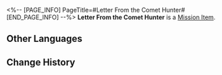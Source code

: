 <%-- [PAGE_INFO]
PageTitle=#Letter From the Comet Hunter#
[END_PAGE_INFO] --%>
{{Item Infobox
|id          = 140105
|image       = Item Letter From the Comet Hunter.png{{subst:void|<!--$UPLOAD:<<SpriteOutput/ItemFigures/140105.png>-<Item Letter From the Comet Hunter.png>-<Item Icons>>-->}}
|type        = Mission Item
|invCategory = Missions
|rarity      = 3
|effect      = 
|description = Letter from outer space by Hosea Lazaro the comet hunter &mdash; full of rubbish.
}}
{{Description|''"Back when I was still in the space station, I would look into the night sky in search of those faraway celestial bodies. Those clouds of stars, soft and alluring, captured my anxious heart. If you are like me, it's only a matter of time before people crown you with the title 'comet hunter'."''}}
'''Letter From the Comet Hunter''' is a [[Mission Item]].

==Other Languages==
{{Other Languages
|en   = Letter From the Comet Hunter
|zhs  = 猎彗人来信
|zht  = 獵彗人來信
|ja   = コメットハンターからのお便り
|ko   = 코멧 헌터의 편지
|es   = Carta del cazador de cometas
|fr   = Lettre du chasseur de comètes
|ru   = Письма Охотника за кометами
|th   = จดหมายจากนักล่าดาวหาง
|vi   = Thư Từ Thợ Săn Sao Chổi
|de   = Brief des Kometenjägers
|id   = Buku dari Pemburu Komet
|pt   = Carta do Caça-cometas
}}

==Change History==
{{Change History|1.0}}